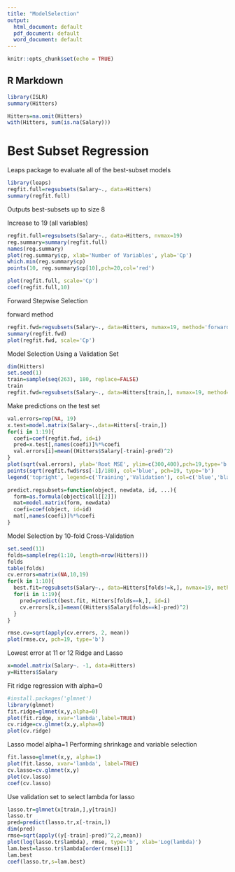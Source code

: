 ---
title: "ModelSelection"
output:
  html_document: default
  pdf_document: default
  word_document: default
---

```{r setup, include=FALSE}
knitr::opts_chunk$set(echo = TRUE)
```

## R Markdown


```{r}
library(ISLR)
summary(Hitters)
```


```{r,echo=FALSE}
Hitters=na.omit(Hitters)
with(Hitters, sum(is.na(Salary)))
```

# Best Subset Regression

Leaps package to evaluate all of the best-subset models

```{r}
library(leaps)
regfit.full=regsubsets(Salary~., data=Hitters)
summary(regfit.full)
```

Outputs best-subsets up to size 8

Increase to 19 (all variables)
```{r}
regfit.full=regsubsets(Salary~., data=Hitters, nvmax=19)
reg.summary=summary(regfit.full)
names(reg.summary)
plot(reg.summary$cp, xlab='Number of Variables', ylab='Cp')
which.min(reg.summary$cp)
points(10, reg.summary$cp[10],pch=20,col='red')
```

```{r}
plot(regfit.full, scale='Cp')
coef(regfit.full,10)
```

Forward Stepwise Selection

forward method
```{r}

regfit.fwd=regsubsets(Salary~., data=Hitters, nvmax=19, method='forward')
summary(regfit.fwd)
plot(regfit.fwd, scale='Cp')
```


Model Selection Using a Validation Set

```{r}
dim(Hitters)
set.seed(1)
train=sample(seq(263), 180, replace=FALSE)
train
regfit.fwd=regsubsets(Salary~., data=Hitters[train,], nvmax=19, method='forward')
```

Make predictions on the test set
```{r}
val.errors=rep(NA, 19)
x.test=model.matrix(Salary~.,data=Hitters[-train,])
for(i in 1:19){
  coefi=coef(regfit.fwd, id=i)
  pred=x.test[,names(coefi)]%*%coefi
  val.errors[i]=mean((Hitters$Salary[-train]-pred)^2)
}
plot(sqrt(val.errors), ylab='Root MSE', ylim=c(300,400),pch=19,type='b')
points(sqrt(regfit.fwd$rss[-1]/180), col='blue', pch=19, type='b')
legend('topright', legend=c('Training','Validation'), col=c('blue','black'),pch=19)
```

```{r}
predict.regsubsets=function(object, newdata, id, ...){
  form=as.formula(object$call[[2]])
  mat=model.matrix(form, newdata)
  coefi=coef(object, id=id)
  mat[,names(coefi)]%*%coefi
}

```


Model Selection by 10-fold Cross-Validation
```{r}
set.seed(11)
folds=sample(rep(1:10, length=nrow(Hitters)))
folds
table(folds)
cv.errors=matrix(NA,10,19)
for(k in 1:10){
  best.fit=regsubsets(Salary~., data=Hitters[folds!=k,], nvmax=19, method='forward')
  for(i in 1:19){
    pred=predict(best.fit, Hitters[folds==k,], id=i)
    cv.errors[k,i]=mean((Hitters$Salary[folds==k]-pred)^2)
  }
}

rmse.cv=sqrt(apply(cv.errors, 2, mean))
plot(rmse.cv, pch=19, type='b')

```
Lowest error at 11 or 12
Ridge and Lasso
```{r}
x=model.matrix(Salary~. -1, data=Hitters)
y=Hitters$Salary

```

Fit ridge regression with alpha=0
```{r}
#install.packages('glmnet')
library(glmnet)
fit.ridge=glmnet(x,y,alpha=0)
plot(fit.ridge, xvar='lambda',label=TRUE)
cv.ridge=cv.glmnet(x,y,alpha=0)
plot(cv.ridge)

```

Lasso model alpha=1
Performing shrinkage and variable selection
```{r}
fit.lasso=glmnet(x,y, alpha=1)
plot(fit.lasso, xvar='lambda', label=TRUE)
cv.lasso=cv.glmnet(x,y)
plot(cv.lasso)
coef(cv.lasso)

```

Use validation set to select lambda for lasso
```{r}
lasso.tr=glmnet(x[train,],y[train])
lasso.tr
pred=predict(lasso.tr,x[-train,])
dim(pred)
rmse=sqrt(apply((y[-train]-pred)^2,2,mean))
plot(log(lasso.tr$lambda), rmse, type='b', xlab='Log(lambda)')
lam.best=lasso.tr$lambda[order(rmse)[1]]
lam.best
coef(lasso.tr,s=lam.best)
```



